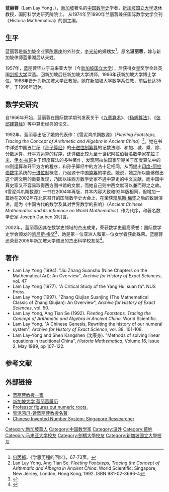 {{Infobox_Person
| name =蓝丽蓉
|image=
| caption=
|box_width=170px
|occupation= 數學家
| period = 20世紀
|birth_name=温丽蓉
| other_names = 
| Sex =女
|birth_date=1936
|birth_place=
|death_date= 
|death_place=
| nationality =新加坡
| residence =
| party =
| religion =
| spouse = 蓝秉湖
| relatives =外祖父 [[陈嘉庚|陈嘉庚]] 
|education=学士：[[马来亚大学|马来亚大学]]（1957）<br>硕士：[[剑桥大学|剑桥大学]]<br>博士：[[新加坡大学|新加坡大学]]（1966）
| past =新加坡大学讲师<br>新加坡大学正教授<br>国际数学史学会刊副主编（兼任）
| work =《雪泥鸿爪朔数源》
| award = [[凯尼斯·梅奖|凯尼斯·梅奖]]
}}

'''蓝丽蓉'''（Lam Lay Yong，{{bd|1936年||}}），[[新加坡|新加坡]]著名的[[中国数学史|中国数学史]]学者，[[新加坡国立大学|新加坡国立大学]]退休教授，国际科学史研究院院士。 从1974年至1990年兰丽蓉兼任国际数学史学会刊《Historia Mathematica》的副主编。

== 生平 ==
蓝丽蓉是[[新加坡|新加坡]]企业家[[陈嘉庚|陈嘉庚]]的外孙女，[[李光前_(慈善家)|李光前]]的姨甥女<ref>[[何丙郁|何丙郁]]。《学思历程的回忆》，67-73页。</ref>，原名'''温丽蓉'''，嫁与新加坡律师蓝秉湖后从夫姓。

1957年，蓝丽蓉毕业于马来亚大学（今[[新加坡国立大学|新加坡国立大学]]），后获得女皇奖学金赴英国[[剑桥大学|剑桥大学]]深造。回新加坡后任新加坡大学讲师，1966年获新加坡大学博士学位。1988年晋升为新加坡大学正教授。她在新加坡大学数学系任教，前后长达35年，于1996年退休。

== 数学史研究 ==
自1966年开始，蓝丽蓉在国际数学期刊发表关于《[[九章算术|九章算术]]》、《[[杨辉算法|杨辉算法]]》、《[[张邱建算经|张邱建算经]]》等中算史经典的论文。

1992年，蓝丽蓉出版了她的代表作：《雪泥鸿爪朔数源》（''Fleeting Footsteps, Tracing the Concept of Arithmetic and Algebra in Ancient China''）<ref>Lan Lay Yong, Ang Tian Se. ''Fleeting Footsteps, Tracing the Concept of Arithmatic and Albegra in Ancient China''. World Scientific: Singapore, New Jersey, London, Hong Kong, 1992. ISBN 981-02-3696-4</ref>。她在书中详述中国五世纪《[[孙子算经|孙子算经]]》的[[十进位制|十进位制]][[筹算|筹算]]的记数法则、和加、减、乘、除、分数运算、开平方运算的程序，还详细比较九至十世纪阿拉伯著名数学家[[花拉子米|花拉子米]]、[[伊本·拉班|伊本·拉班]]关于印度算法的多种著作，发现阿拉伯国家早期关于印度算法中的四则运算和开平方方的程序，和孙子算经中的方法十足相同，从而提出[[印度-阿拉伯数字|印度-阿拉伯数字]]系统的[[十进位制|十进位制]]概念，乃起源于中国[[算筹|算筹]]的学说。她说，她之所以能够做出这个跨文明的重要发现，乃因以往西方数学史家不通中算史的中文文献，而中国中算史家又不容易取得西方图书馆的文献，而她自己则中西文献可以兼而得之之故。《雪泥鸿爪朔数源》一书在2004年再版，其本内容大致和92年版相同，但增加一篇她在2002年在北京召开的国际数学史大会上，在荣获[[凯尼斯·梅奖|凯尼斯·梅奖]]之后的致谢演讲，题为《中国古代的数学及其对世界数学的影响》（''Ancient Chinese Mathematics and its influence on World Mathematics''）作为代序，和著名数学史家 Joseph Dauben 的引言。

2002年，蓝丽蓉因其在数学史领域的杰出成果，荣获数学史最高荣誉：国际数学史学会颁发的[[凯尼斯·梅奖|凯尼斯·梅奖]]<ref>{{Cite web |url=http://www.unizar.es/ichm/may4.html |title=Kenneth O. May Prize    |access-date=2010-04-07 |archive-url=https://web.archive.org/web/20110608052156/http://www.unizar.es/ichm/may4.html |archive-date=2011-06-08 |dead-url=yes }}</ref>，她是第一位亚洲人和第一位女学者获此殊荣。蓝丽蓉还荣获2005年新加坡大学颁发的杰出科学校友奖<ref>{{cite web |url=http://www.science.nus.edu.sg/alumni/awards/osa05_lamly.html |title=存档副本 |accessdate=2010-05-05  |deadurl=yes |archiveurl=https://web.archive.org/web/20110607000854/http://www.science.nus.edu.sg/alumni/awards/osa05_lamly.html |archivedate=2011-06-07 }} </ref>。

==著作==
* Lam Lay Yong (1994). "Jiu Zhang Suanshu (Nine Chapters on the Mathematical Art): An Overview", ''Archive for History of Exact Sciences'', vol. 47 
* Lam Lay Yong (1977). "A Critical Study of the Yang Hui suan fa". NUS Press.
* Lam Lay Yong (1997). "Zhang Qiujian Suanjing (The Mathematical Classic of Zhang Qiujian): An Overview", ''Archive for History of Exact Sciences'', vol. 50.
* Lam Lay Yong, Ang Tian Se (1992). ''Fleeting Footsteps, Tracing the Concept of Arithmetic and Algebra in Ancient China''. World Scientific.
* Lam Lay Yong. "A Chinese Genesis, Rewriting the history of our numeral system", ''Archive for History of Exact Science'', vol. 38, 101-108.
* Lam Lay-Yong and Shen Kangshen (沈康身). "Methods of solving linear equations in traditional China", ''Historia Mathematica'', Volume 16, Issue 2, May 1989, pp 107-122.

== 参考文献 ==
<div class="references-small">
<references></references>
</div>

== 外部链接 ==
*[http://lampinfoo.files.wordpress.com/2007/01/family.jpg?w=477&h=316 蓝丽蓉教授一家]
*[https://web.archive.org/web/20110607000854/http://www.science.nus.edu.sg/alumni/awards/osa05_lamly.html 新加坡大学 蓝丽蓉履历]
*[http://ww1.math.nus.edu.sg/News%20Archive/2002,%2014%20June%20-%20Professor%20figures%20out%20numeric%20roots%20-%20Feature%20on%20Prof%20Lam%20Lay%20Yong.htm  Professor figures out numeric roots. ]
*[http://www.cqvip.com/onlineread/onlineread.asp?ID=7544987&SUID=EGBNBFDHDNCBCOPIBOLGEMCBCDOIPNFP  雪泥鸿爪-读蓝丽蓉教授名著]
*[http://english.peopledaily.com.cn/200206/13/print20020613_97778.html Chinese Invented Number System: Singapore Ressearcher]

{{凯尼斯·梅奖获得者列表}}
{{Normdaten}}
{{DEFAULTSORT:Lam Lay Yong}}
[[Category:新加坡華人|Category:新加坡華人]]
[[Category:中国数学家|Category:中国数学家]]
[[Category:温姓|Category:温姓]]
[[Category:藍姓|Category:藍姓]]
[[Category:马来亚大学校友|Category:马来亚大学校友]]
[[Category:劍橋大學校友|Category:劍橋大學校友]]
[[Category:新加坡國立大學校友|Category:新加坡國立大學校友]]